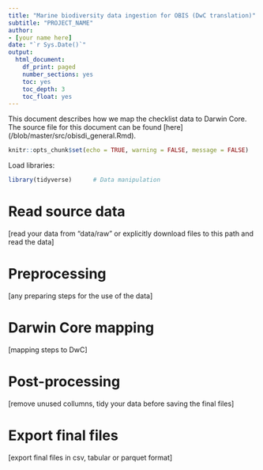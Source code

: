 ```yaml
---
title: "Marine biodiversity data ingestion for OBIS (DwC translation)"
subtitle: "PROJECT_NAME"
author:
- [your name here]
date: "`r Sys.Date()`"
output:
  html_document:
    df_print: paged
    number_sections: yes
    toc: yes
    toc_depth: 3
    toc_float: yes
---
```


This document describes how we map the checklist data to Darwin Core. The source file for this document can be found [here](<GITHUB-REPO>/blob/master/src/obisdi_general.Rmd).

```r
knitr::opts_chunk$set(echo = TRUE, warning = FALSE, message = FALSE)
```

Load libraries:

```r
library(tidyverse)      # Data manipulation
```

# Read source data

[read your data from "data/raw" or explicitly download files to this path and read the data]

# Preprocessing

[any preparing steps for the use of the data]

# Darwin Core mapping

[mapping steps to DwC]

# Post-processing

[remove unused collumns, tidy your data before saving the final files]

# Export final files

[export final files in csv, tabular or parquet format]
